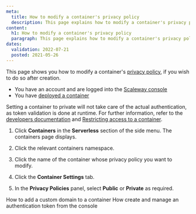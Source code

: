 ```yaml
---
meta:
  title: How to modify a container's privacy policy
  description: This page explains how to modify a container's privacy policy
content:
  h1: How to modify a container's privacy policy
  paragraph: This page explains how to modify a container's privacy policy
dates:
  validation: 2022-07-21
  posted: 2021-05-26
---
```


This page shows you how to modify a container's [privacy policy](/compute/containers/concepts#privacy-policy), if you wish to do so after creation.

<Message type="requirement">

  - You have an account and are logged into the [Scaleway console](https://console.scaleway.com)
  - You have [deployed a container](/compute/containers/how-to/deploy-a-container/)

</Message>

<Message type="note">

  Setting a container to private will not take care of the actual authentication, as token validation is done at runtime. For further information, refer to the [developers documentation](https://developers.scaleway.com/en/products/containers/api/#authentication) and [Restricting access to a container](/compute/containers/api-cli/restricting-access-to-a-container/).

</Message>

1. Click **Containers** in the **Serverless** section of the side menu. The containers page displays.

2. Click the relevant containers namespace. 

3. Click the name of the container whose privacy policy you want to modify.

4. Click the **Container Settings** tab.

5. In the **Privacy Policies** panel, select **Public** or **Private** as required.

<Navigation>
  <PreviousButton to="/compute/containers/how-to/add-a-custom-domain-to-a-container/">How to add a custom domain to a container</PreviousButton>
  <NextButton to="/compute/containers/how-to/create-auth-token-from-console/">How create and manage an authentication token from the console</NextButton>
</Navigation>
